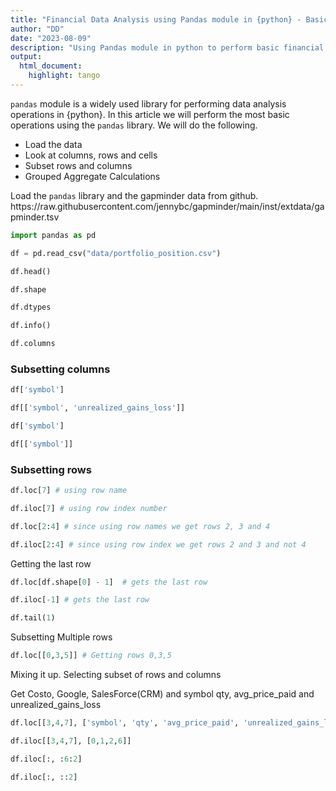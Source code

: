 ```yaml
---
title: "Financial Data Analysis using Pandas module in {python} - Basic operations."
author: "DD"
date: "2023-08-09"
description: "Using Pandas module in python to perform basic financial data analysis operations."
output:
  html_document:
    highlight: tango
---
```


`pandas` module is a widely used library for performing data analysis operations in {python}. In this article we will perform the most basic operations using the `pandas` library. We will do the following.

- Load the data 
- Look at columns, rows and cells
- Subset rows and columns
- Grouped Aggregate Calculations

Load the `pandas` library and the gapminder data from github.
https://raw.githubusercontent.com/jennybc/gapminder/main/inst/extdata/gapminder.tsv


```python
import pandas as pd
```


```python
df = pd.read_csv("data/portfolio_position.csv")
```


```python
df.head()
```


```python
df.shape
```


```python
df.dtypes
```


```python
df.info()
```


```python
df.columns
```

### Subsetting columns


```python
df['symbol']
```


```python
df[['symbol', 'unrealized_gains_loss']]
```


```python
df['symbol']
```


```python
df[['symbol']]
```

### Subsetting rows 


```python
df.loc[7] # using row name
```


```python
df.iloc[7] # using row index number
```


```python
df.loc[2:4] # since using row names we get rows 2, 3 and 4
```


```python
df.iloc[2:4] # since using row index we get rows 2 and 3 and not 4
```

Getting the last row


```python
df.loc[df.shape[0] - 1]  # gets the last row
```


```python
df.iloc[-1] # gets the last row
```


```python
df.tail(1)
```

Subsetting Multiple rows


```python
df.loc[[0,3,5]] # Getting rows 0,3,5
```

Mixing it up. Selecting subset of rows and columns

Get Costo, Google, SalesForce(CRM) and  symbol qty, avg_price_paid and unrealized_gains_loss


```python
df.loc[[3,4,7], ['symbol', 'qty', 'avg_price_paid', 'unrealized_gains_loss']]
```


```python
df.iloc[[3,4,7], [0,1,2,6]]
```


```python
df.iloc[:, :6:2]
```


```python
df.iloc[:, ::2]
```




